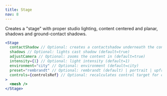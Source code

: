 ```yaml
---
title: Stage
nav: 8
---
```


Creates a "stage" with proper studio lighting, content centered and planar, shadows and ground-contact shadows.

```jsx
<Stage
  contactShadow // Optional: creates a contactshadow underneath the content (default=true)
  shadows // Optional: lights cast shadow (default=true)
  adjustCamera // Optional: zooms the content in (default=true)
  intensity={1} // Optional: light intensity (default=1)
  environment="city" // Optional: environment (default=city)
  preset="rembrandt" // Optional: rembrandt (default) | portrait | upfront | soft
  controls={controlsRef} // Optional: recalculates control target for correctness
>
  <mesh />
</Stage>
```

<!--
<StoryBookLink link="prototyping-usenormaltexture" />

<StoryBookEmbed id="prototyping-usenormaltexture" /> -->

